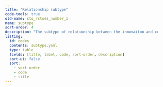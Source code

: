 ```yaml
---
title: "Relationship subtype"
code-tools: true
old-name: sto_rstoes_number_1
name: subtype
sort-order: 4
description: "The subtype of relationship between the innovaiton and collaborating or funding organizations"
listing:
  id: codes
  contents: subtype.yaml
  type: table
  fields: [title, label, code, sort-order, description]
  sort-ui: false
  sort:
    - sort-order
    - code
    - title
---
```


:::{ #Codes }
:::
